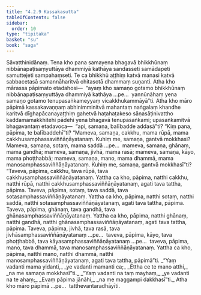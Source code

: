 ```yaml
---
title: "4.2.9 Kassakasutta"
tableOfContents: false
sidebar:
  order: 10
type: "tipitaka"
basket: "su"
book: "saga"
---
```



<DynamicBreadcrumb />

<Division number="155" book="saga">

<Paragraph number="863" book="saga">
Sāvatthinidānaṃ. Tena kho pana samayena bhagavā bhikkhūnaṃ nibbānapaṭisaṃyuttāya dhammiyā kathāya sandasseti samādapeti samuttejeti sampahaṃseti. Te ca bhikkhū aṭṭhiṃ katvā manasi katvā sabbacetasā samannāharitvā ohitasotā dhammaṃ suṇanti.
</Paragraph>

<Paragraph number="864" book="saga">
Atha kho mārassa pāpimato etadahosi—  “ayaṃ kho samaṇo gotamo bhikkhūnaṃ nibbānapaṭisaṃyuttāya dhammiyā kathāya …pe…  yannūnāhaṃ yena samaṇo gotamo tenupasaṅkameyyaṃ vicakkhukammāyā”ti. Atha kho māro pāpimā kassakavaṇṇaṃ abhinimminitvā mahantaṃ naṅgalaṃ khandhe karitvā dīghapācanayaṭṭhiṃ gahetvā haṭahaṭakeso sāṇasāṭinivattho kaddamamakkhitehi pādehi yena bhagavā tenupasaṅkami; upasaṅkamitvā bhagavantaṃ etadavoca—  “api, samaṇa, balībadde addasā”ti? “Kiṃ pana, pāpima, te balībaddehī”ti? “Mameva, samaṇa, cakkhu, mama rūpā, mama cakkhusamphassaviññāṇāyatanaṃ. Kuhiṃ me, samaṇa, gantvā mokkhasi? Mameva, samaṇa, sotaṃ, mama saddā …pe…  mameva, samaṇa, ghānaṃ, mama gandhā; mameva, samaṇa, jivhā, mama rasā; mameva, samaṇa, kāyo, mama phoṭṭhabbā; mameva, samaṇa, mano, mama dhammā, mama manosamphassaviññāṇāyatanaṃ. Kuhiṃ me, samaṇa, gantvā mokkhasī”ti?
</Paragraph>

<Paragraph number="865" book="saga">
“Taveva, pāpima, cakkhu, tava rūpā, tava cakkhusamphassaviññāṇāyatanaṃ. Yattha ca kho, pāpima, natthi cakkhu, natthi rūpā, natthi cakkhusamphassaviññāṇāyatanaṃ, agati tava tattha, pāpima. Taveva, pāpima, sotaṃ, tava saddā, tava sotasamphassaviññāṇāyatanaṃ. Yattha ca kho, pāpima, natthi sotaṃ, natthi saddā, natthi sotasamphassaviññāṇāyatanaṃ, agati tava tattha, pāpima. Taveva, pāpima, ghānaṃ, tava gandhā, tava ghānasamphassaviññāṇāyatanaṃ. Yattha ca kho, pāpima, natthi ghānaṃ, natthi gandhā, natthi ghānasamphassaviññāṇāyatanaṃ, agati tava tattha, pāpima. Taveva, pāpima, jivhā, tava rasā, tava jivhāsamphassaviññāṇāyatanaṃ …pe…  taveva, pāpima, kāyo, tava phoṭṭhabbā, tava kāyasamphassaviññāṇāyatanaṃ …pe…  taveva, pāpima, mano, tava dhammā, tava manosamphassaviññāṇāyatanaṃ. Yattha ca kho, pāpima, natthi mano, natthi dhammā, natthi manosamphassaviññāṇāyatanaṃ, agati tava tattha, pāpimā”ti.
</Paragraph>

<Paragraph number="866" type="verses" book="saga">
_“Yaṃ vadanti mama yidanti,_  
_ye vadanti mamanti ca;_  
_Ettha ce te mano atthi,_  
_na me samaṇa mokkhasī”ti._  

</Paragraph>

<Paragraph number="867" type="verses" book="saga">
_“Yaṃ vadanti na taṃ mayhaṃ,_  
_ye vadanti na te ahaṃ;_  
_Evaṃ pāpima jānāhi,_  
_na me maggampi dakkhasī”ti._  

</Paragraph>

<Paragraph number="868" book="saga">
Atha kho māro pāpimā …pe…  tatthevantaradhāyīti.
</Paragraph>
</Division>